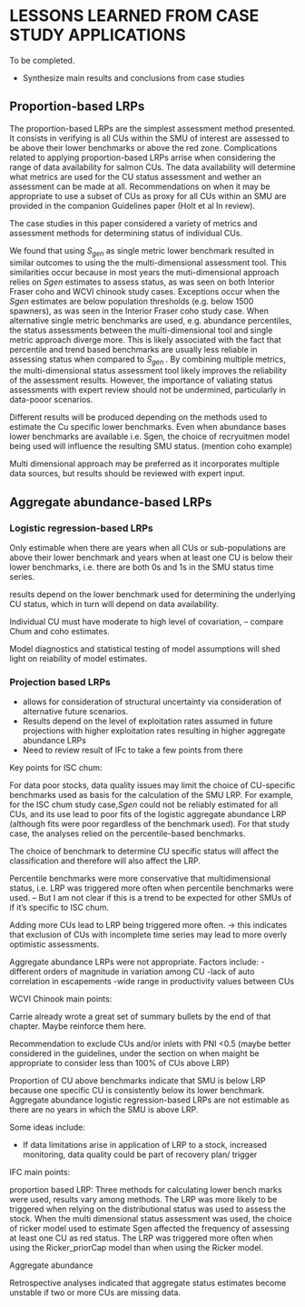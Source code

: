 # LESSONS LEARNED FROM CASE STUDY APPLICATIONS

To be completed.

* Synthesize main results and conclusions from case studies

## Proportion-based LRPs

The proportion-based LRPs are the simplest assessment method presented. It consists in verifying is all CUs within the SMU of interest are assessed to be above their lower benchmarks or above the red zone. Complications related to applying proportion-based LRPs arrise when considering the range of data availability for salmon CUs. The data availability will determine what metrics are used for the CU status assessment and wether an assessment can be made at all. Recommendations on when it may be appropriate to use a subset of CUs as proxy for all CUs within an SMU are provided in the companion Guidelines paper (Holt et al In review).   

The case studies in this paper considered a variety of metrics and assessment methods for determining status of individual CUs. 

We found that using $S_{gen}$ as single metric lower benchmark resulted in similar outcomes to using the the multi-dimensional assessment tool. This similarities occur because in most years the muti-dimensional approach relies on $Sgen$ estimates to assess status, as was seen on both Interior Fraser coho and WCVI chinook study cases. Exceptions occur when the $Sgen$ estimates are below population thresholds (e.g. below 1500 spawners), as was seen in the Interior Fraser coho study case. When alternative single metric benchmarks are used, e.g. abundance percentiles, the status assessments between the multi-dimensional tool and single metric approach diverge more. This is likely associated with the fact that percentile and trend based benchmarks are usually less reliable in assessing status when compared to $S_{gen}$ <!--CW:Is there a better way of saying that? I mean they can be more variable/biased than Sgen-->. By combining multiple metrics, the multi-dimensional status assessment tool likely improves the reliability of the assessment results. However, the importance of valiating status assessments with expert review should not be undermined, particularly in data-pooor scenarios. 


<!-- 
Ask KH: is it true that:
For the proportion-based LRP, using $Sgen$ as single metric lower benchmark resulted in similar outcomes to using the the multi-dimensional status assessment tool. This similarities occur because in most years the muti-dimensional approach relies on $Sgen$ estimates to assess status, as was seen on both Interior Fraser coho and WCVI chinook study cases. 
 Exceptions occur when generational mean of spawners dip below 1500 fish.  
For the proportion-based LRP, results tend to be more sensitive to the choice of recruitment function used to estimate the lower benchmarks, i.e., $Sgen$. as was demonstrated in the IFC study case.  

Need to confirm with Luke:


-->

Different results will be produced depending on the methods used to estimate the Cu specific lower benchmarks. 
Even when abundance bases lower benchmarks are available i.e. Sgen, the choice of recryuitmen model being used will influence the resulting SMU status. (mention coho example)

Multi dimensional approach may be preferred as it incorporates multiple data sources, but results should be reviewed with expert input. 



## Aggregate abundance-based LRPs

### Logistic regression-based LRPs

Only estimable when there are years when all CUs or sub-populations are above their lower benchmark and years when at least one CU is below their lower benchmarks, i.e. there are both 0s and 1s in the SMU status time series. 

results depend on the lower benchmark used for determining the underlying CU status, which in turn will depend on data availability. 

Individual CU must have moderate to high level of covariation, -- compare Chum and coho estimates.

Model diagnostics and statistical testing of model assumptions will shed light on reiability of model estimates.  

### Projection based LRPs

- allows for consideration of structural uncertainty via consideration of alternative future scenarios. 
- Results depend on the level of exploitation rates assumed in future projections with higher exploitation rates resulting in higher aggregate abundance LRPs
- Need to review result of IFc to take a few points from there


<!--
	Summary points by chapter below
-->

Key points for ISC chum: 

For data poor stocks, data quality issues may limit the choice of CU-specific benchmarks used as basis for the calculation of the SMU LRP. For example, for the ISC chum study case,$Sgen$ could not be reliably estimated for all CUs, and its use lead to poor fits of the logistic aggregate abundance LRP (although fits were poor regardless of the benchmark used). For that study case, the analyses relied on the percentile-based benchmarks. 

The choice of benchmark to determine CU specific status will affect the classification and therefore will also affect the LRP. 

Percentile benchmarks were more conservative that multidimensional status, i.e. LRP was triggered more often when percentile benchmarks were used.  -- But I am not clear if this is a trend to be expected for other SMUs of if it's specific to ISC chum. 

Adding more CUs lead to LRP being triggered more often. -> this indicates that exclusion of CUs with incomplete time series may lead to more overly optimistic assessments. 

Aggregate abundance LRPs were not appropriate. Factors include: 
-different orders of magnitude in variation among CU
-lack of auto correlation in escapements
-wide range in productivity values between CUs 


WCVI Chinook main points: 

Carrie already wrote a great set of summary bullets by the end of that chapter. Maybe reinforce them here. 

Recommendation to exclude CUs and/or inlets with PNI <0.5 (maybe better considered in the guidelines, under the section on when maight be appropriate to consider less than 100% of CUs above LRP)

Proportion of CU above benchmarks indicate that SMU is below LRP because one specific CU is consistently below its lower benchmark. Aggregate abundance logistic regression-based LRPs are not estimable as there are no years in which the SMU is above LRP. 



Some ideas include:

- If data limitations arise in application of LRP to a stock, increased monitoring, data quality could be part of recovery plan/ trigger


IFC main points:

proportion based LRP: Three methods for calculating lower bench marks were used, results vary among methods. The LRP was more likely to be triggered when relying on the distributional status was used to assess the stock. When the multi dimensional status assessment was used, the choice of ricker model used to estimate Sgen affected the frequency of assessing at least one CU as red status. The LRP  was triggered more often when using the Ricker_priorCap model than when using the Ricker model. 

Aggregate abundance

Retrospective analyses indicated that aggregate status estimates become unstable if two or more 
CUs are missing data.  

